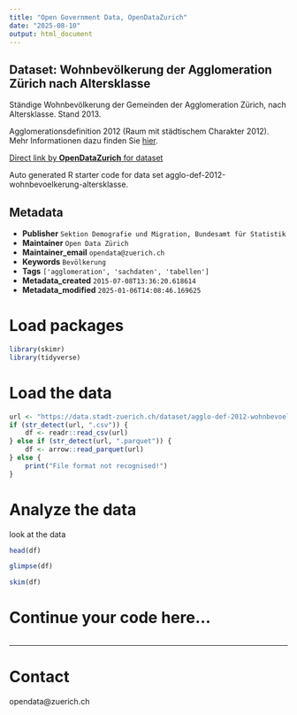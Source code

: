 ```yaml
---
title: "Open Government Data, OpenDataZurich"
date: "2025-08-10"
output: html_document
---
```


## Dataset: Wohnbevölkerung der Agglomeration Zürich nach Altersklasse

Ständige Wohnbevölkerung der Gemeinden der Agglomeration Zürich, nach Altersklasse. Stand 2013.

Agglomerationsdefinition 2012 (Raum mit städtischem Charakter 2012). Mehr Informationen dazu finden Sie [hier](http://www.bfs.admin.ch/bfs/portal/de/index/regionen/11/geo/raeumliche_typologien/00.html).


[Direct link by **OpenDataZurich** for dataset](https://data.stadt-zuerich.ch/dataset/agglo-def-2012-wohnbevoelkerung-altersklasse)

Auto generated R starter code for data set agglo-def-2012-wohnbevoelkerung-altersklasse.

## Metadata

- **Publisher** `Sektion Demografie und Migration, Bundesamt für Statistik`
- **Maintainer** `Open Data Zürich`
- **Maintainer_email** `opendata@zuerich.ch`
- **Keywords** `Bevölk­erung`
- **Tags** `['agglomeration', 'sachdaten', 'tabellen']`
- **Metadata_created** `2015-07-08T13:36:20.618614`
- **Metadata_modified** `2025-01-06T14:08:46.169625`


# Load packages

```r
library(skimr)
library(tidyverse)
```

# Load the data

```r
url <- "https://data.stadt-zuerich.ch/dataset/agglo-def-2012-wohnbevoelkerung-altersklasse/download/agglomeration-zuerich-def2012_altersklassen_2013.csv"
if (str_detect(url, ".csv")) {
    df <- readr::read_csv(url)
} else if (str_detect(url, ".parquet")) {
    df <- arrow::read_parquet(url)
} else {
    print("File format not recognised!")
}
```

# Analyze the data

look at the data
```r
head(df)
```

```r
glimpse(df)
```

```r
skim(df)
```

# Continue your code here...

```r

```

------------------------------------------------------------------------

# Contact

opendata@zuerich.ch
